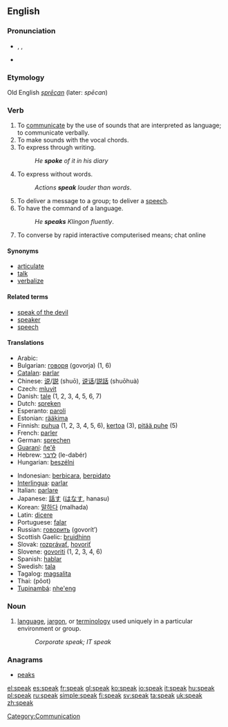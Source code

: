 ==English==

{{rank|free|return|call|354|speak|land|why|women}}

===Pronunciation===
*{{IPA|/spēk/}}, {{IPA|/spiːk/}}, {{SAMPA|/spi:k/}}
*{{audio|en-us-speak.ogg|Audio (US)}}

===Etymology===
Old English ''[[sprēcan]]'' (later: ''spēcan'')

===Verb===
{{en-verb|speaks|speaking|'''[[spoke]]''' ''or archaic'', '''[[spake]]'''|spoken}}

# To [[communicate]] by the use of sounds that are interpreted as language; to communicate verbally.
# To make sounds with the vocal chords.
# To express through writing.
#: ''He '''spoke''' of it in his diary''
# To express without words.
#: ''Actions '''speak''' louder than words''.
# To deliver a message to a group; to deliver a [[speech]].
# To have the command of a language.
#: ''He '''speaks''' Klingon fluently''.
# To converse by rapid interactive computerised means; chat online

====Synonyms====
*[[articulate]]
*[[talk]]
*[[verbalize]]

====Related terms====
*[[speak of the devil]]
*[[speaker]]
*[[speech]]

====Translations====
{{top}}
*Arabic: {{ARchar|[[تحدث]]}} {{Unicode|(taħáddaθa)}}
*Bulgarian: [[говоря]] (govorja) (1, 6)
*[[Catalan]]: [[parlar]]
*Chinese: [[说]]/[[説]] (shuō), [[说话]]/[[説話]] (shuōhuà)
*Czech: [[mluvit]]
*Danish: [[tale#Danish|tale]] (1, 2, 3, 4, 5, 6, 7)
*Dutch: [[spreken]]
*Esperanto: [[paroli]]
*Estonian: [[rääkima]]
*Finnish: [[puhua]] (1, 2, 3, 4, 5, 6), [[kertoa]] (3), [[pitää puhe]] (5)
*French: [[parler]]
*German: [[sprechen]]
*[[Guaraní]]: [[ñe'ẽ]]
*Hebrew: [[לדבר]] (le-dabér)
*Hungarian: [[beszélni]]
{{mid}}
*Indonesian: [[bicara|berbicara]], [[pidato|berpidato]]
*[[Interlingua]]: [[parlar]]
*Italian: [[parlare]]
*Japanese: [[話す]] ([[はなす]], hanasu)
*Korean: [[말하다]] (malhada)
*Latin: [[dicere]]
*Portuguese: [[falar]]
*Russian: [[говорить]] (govorít’)
*Scottish Gaelic: [[bruidhinn]]
*Slovak: [[rozprávať]], [[hovoriť]]
*Slovene: [[govoriti]] (1, 2, 3, 4, 6)
*Spanish: [[hablar]]
*Swedish: [[tala]]
*Tagalog: [[magsalita]]
*Thai: {{THchar|[[พูด]]}} (pôot)
*[[Tupinambá]]: [[nhe'eng]]
{{bottom}}

===Noun===
{{en-noun|-}}

# [[language]], [[jargon]], or [[terminology]] used uniquely in a particular environment or group.
#: ''Corporate speak; IT speak''

===Anagrams===
*[[peaks]]

[[Category:Communication]]

[[el:speak]]
[[es:speak]]
[[fr:speak]]
[[gl:speak]]
[[ko:speak]]
[[io:speak]]
[[it:speak]]
[[hu:speak]]
[[pl:speak]]
[[ru:speak]]
[[simple:speak]]
[[fi:speak]]
[[sv:speak]]
[[ta:speak]]
[[uk:speak]]
[[zh:speak]]